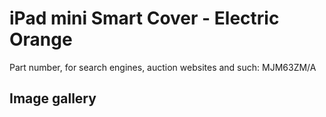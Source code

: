 
# iPad mini Smart Cover - Electric Orange

Part number, for search engines, auction websites and such: MJM63ZM/A

## Image gallery

<div style={{ width: "768px" }}>
  <GalleryComponent
    images={[
      {
        original: "/everysource/MJM63.png",
        thumbnail: "/everypreview/MJM63.png",
      }
    ]}
  />
</div>